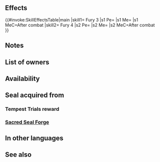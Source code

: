 {{Passive
|type=A
|exclusive=0
|1name=Fury 1
|1tagid=SID_獅子奮迅1
|1promotionRarity=4
|1promotionTier=1
|1required=-
|1effect=Grants Atk/Spd/Def/Res+1. After combat, deals 2 damage to unit.
|1cost=50
|2name=Fury 2
|2tagid=SID_獅子奮迅2
|2promotionRarity=5
|2promotionTier=1
|2effect=Grants Atk/Spd/Def/Res+2. After combat, deals 4 damage to unit.
|2cost=100
|3name=Fury 3
|3tagid=SID_獅子奮迅3
|3effect=Grants Atk/Spd/Def/Res+3. After combat, deals 6 damage to unit.
|3cost=200
|3next=-
|4name=Fury 4
|4tagid=SID_獅子奮迅4
|4effect=Grants Atk/Spd/Def/Res+4. After combat, deals 8 damage to unit.
|4cost=300
|canUseWeapon={{WeaponList|exclude=Staff}}
|canUseMove={{MoveList|all}}
|statModifiers1=0,1,1,1,1
|statModifiers2=0,2,2,2,2
|statModifiers3=0,3,3,3,3
|statModifiers4=0,4,4,4,4
|properties1=random_all
|properties2=random_all
|properties3=random_all
|properties4=random_owner
}}
==Effects==
{{#invoke:SkillEffectsTable|main
|skill1={{Si|Fury 3}} Fury 3
|s1 Pe={{Eft|Stat Boosts|Atk/Spd/Def/Res|3}}
|s1 Me={{Eft|Damage|6}}
|s1 MeC=After combat
|skill2={{Si|Fury 4}} Fury 4
|s2 Pe={{Eft|Stat Boosts|Atk/Spd/Def/Res|4}}
|s2 Me={{Eft|Damage|8}}
|s2 MeC=After combat
}}

==Notes==
{{After combat note|out of combat damage}}
{{DamageToUnit}}

==List of owners==
{{Skill Hero List}}
==Availability==
{{PassiveFocusList}}
{{PassiveDistributionList}}
{{PassiveCombatManualList}}
==Seal acquired from==
===Tempest Trials reward===
{{Tempest Trials seal reward}}
===[[Sacred Seal Forge]]===
{{SealCosts
|seals=Fury 1;Fury 2;Fury 3
|badgeColor=Scarlet
|costs1=20;100;40
|costs2=60;200;50
|costs3=400;1000;100
}}
==In other languages==
{{OtherLanguages
|japanese=獅子奮迅
|german=Wildheit
|spanishEU=Furia
|spanishLA=Furia
|french=Furie
|italian=Furia
|chineseTW=獅子奮迅
|portuguese=Fúria
}}
==See also==
{{See also skills|cond=Description LIKE '%Grants Atk/Spd/Def/Res+_. After combat, deals _ damage to unit.%'|columns=3}}
{{Seals Navbox}}
{{Passives Navbox|A}}